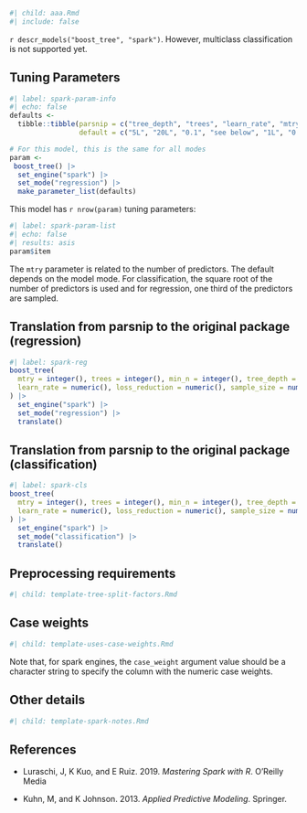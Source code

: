```r
#| child: aaa.Rmd
#| include: false
```

`r descr_models("boost_tree", "spark")`. However, multiclass classification is not supported yet.

## Tuning Parameters

```r
#| label: spark-param-info
#| echo: false
defaults <- 
  tibble::tibble(parsnip = c("tree_depth", "trees", "learn_rate", "mtry", "min_n", "loss_reduction", "sample_size"),
                 default = c("5L", "20L", "0.1", "see below", "1L", "0.0", "1.0"))

# For this model, this is the same for all modes
param <-
 boost_tree() |> 
  set_engine("spark") |> 
  set_mode("regression") |> 
  make_parameter_list(defaults)
```

This model has `r nrow(param)` tuning parameters:

```r
#| label: spark-param-list
#| echo: false
#| results: asis
param$item
```

The `mtry` parameter is related to the number of predictors. The default depends on the model mode. For classification, the square root of the number of predictors is used and for regression, one third of the predictors are sampled. 

## Translation from parsnip to the original package (regression)

```r
#| label: spark-reg
boost_tree(
  mtry = integer(), trees = integer(), min_n = integer(), tree_depth = integer(),
  learn_rate = numeric(), loss_reduction = numeric(), sample_size = numeric()
) |>
  set_engine("spark") |>
  set_mode("regression") |>
  translate()
```

## Translation from parsnip to the original package (classification)

```r
#| label: spark-cls
boost_tree(
  mtry = integer(), trees = integer(), min_n = integer(), tree_depth = integer(),
  learn_rate = numeric(), loss_reduction = numeric(), sample_size = numeric()
) |> 
  set_engine("spark") |> 
  set_mode("classification") |> 
  translate()
```

## Preprocessing requirements

```r
#| child: template-tree-split-factors.Rmd
```

## Case weights

```r
#| child: template-uses-case-weights.Rmd
```

Note that, for spark engines, the `case_weight` argument value should be a character string to specify the column with the numeric case weights. 

## Other details

```r
#| child: template-spark-notes.Rmd
```

## References

 - Luraschi, J, K Kuo, and E Ruiz. 2019. _Mastering Spark with R_. O'Reilly Media

 - Kuhn, M, and K Johnson. 2013. _Applied Predictive Modeling_. Springer.

